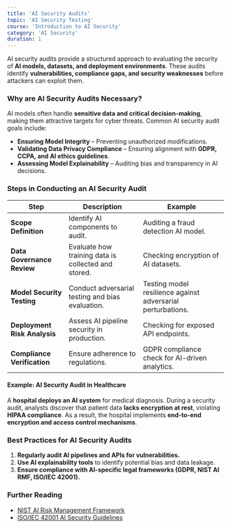 ```yaml
---
title: 'AI Security Audits'
topic: 'AI Security Testing'
course: 'Introduction to AI Security'
category: 'AI Security'
duration: 1
---
```


AI security audits provide a structured approach to evaluating the security of **AI models, datasets, and deployment environments**. These audits identify **vulnerabilities, compliance gaps, and security weaknesses** before attackers can exploit them.

### Why are AI Security Audits Necessary?

AI models often handle **sensitive data and critical decision-making**, making them attractive targets for cyber threats. Common AI security audit goals include:

- **Ensuring Model Integrity** – Preventing unauthorized modifications.
- **Validating Data Privacy Compliance** – Ensuring alignment with **GDPR, CCPA, and AI ethics guidelines**.
- **Assessing Model Explainability** – Auditing bias and transparency in AI decisions.

### Steps in Conducting an AI Security Audit

| Step                         | Description                                         | Example                                                     |
| ---------------------------- | --------------------------------------------------- | ----------------------------------------------------------- |
| **Scope Definition**         | Identify AI components to audit.                    | Auditing a fraud detection AI model.                        |
| **Data Governance Review**   | Evaluate how training data is collected and stored. | Checking encryption of AI datasets.                         |
| **Model Security Testing**   | Conduct adversarial testing and bias evaluation.    | Testing model resilience against adversarial perturbations. |
| **Deployment Risk Analysis** | Assess AI pipeline security in production.          | Checking for exposed API endpoints.                         |
| **Compliance Verification**  | Ensure adherence to regulations.                    | GDPR compliance check for AI-driven analytics.              |

#### **Example: AI Security Audit in Healthcare**

A **hospital deploys an AI system** for medical diagnosis. During a security audit, analysts discover that patient data **lacks encryption at rest**, violating **HIPAA compliance**. As a result, the hospital implements **end-to-end encryption and access control mechanisms**.

### Best Practices for AI Security Audits

1. **Regularly audit AI pipelines and APIs for vulnerabilities.**
2. **Use AI explainability tools** to identify potential bias and data leakage.
3. **Ensure compliance with AI-specific legal frameworks (GDPR, NIST AI RMF, ISO/IEC 42001).**

### Further Reading

- [NIST AI Risk Management Framework](https://www.nist.gov/)
- [ISO/IEC 42001 AI Security Guidelines](https://www.iso.org/)
